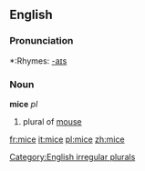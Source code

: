 ==English==

===Pronunciation===
*:Rhymes: [[Rhymes:English:-aɪs|-aɪs]]

===Noun===
'''mice''' ''pl''

# plural of [[mouse]]

[[Category:English irregular plurals]]

[[fr:mice]]
[[it:mice]]
[[pl:mice]]
[[zh:mice]]